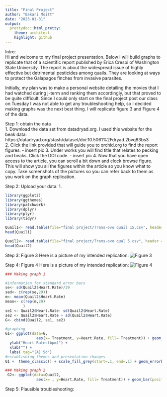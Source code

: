 ```yaml
---
title: "Final Project"
author: "Bakari Moitt"
date: "2023-01-31"
output: 
  prettydoc::html_pretty:
    theme: architect
    highlight: github
---
```

Intro:   
Hi and welcome to my final project presentation. Below I will build graphs to replicate that of a scientific report published by Erica Crespi of Washington State University. The report is about the widespread issue of highly effective but detrimental pesticides among quails. They are looking at ways to protect the Galapagos finches from invasive parasites. 

Initially, my plan was to make a personal website detailing the movies that I had watched during j-term and ranking them accordingly, but that proved to be quite difficult. Since I could only start on the final project post our class on Tuesday I was not able to get any troubleshooting help, so I decided making graphs was the next best thing. I will replicate figure 3 and Figure 4 of the data. 

Step 1: obtain the data  
  1. Download the data set from datadryad.org. I used this website for the beak data: https://datadryad.org/stash/dataset/doi:10.5061%2Fdryad.2bvq83bs3     
  2. Click the link provided that will guide you to orchid.org to find the report figures.
  - insert pic
  3. Under works you will find title that relates to pecking and beaks. Click the DOI code.
  - insert pic
  4. Now that you have open access to the article, you can scroll a bit down and clock browse figure. This will show you all the figures within the article so you know what to copy. Take screenshots of the pictures so you can refer back to them as you work on the graph replication.
  
Step 2: Upload your data:
  1. 

```r
library(ggplot2)
library(ggthemes)
library(patchwork)
library(dplyr)
library(plyr)
library(tidyr)

Quail1<- read.table(file="final project/Trans-ovo quail 15.csv", header = TRUE, sep = ",")
head(Quail1)

Quail2<- read.table(file="final project/Trans-ovo qual 5.csv", header = TRUE, sep = ",")
head(Quail2)

```

  
Step 3: Figure 3
Here is a picture of my intended replication:
![Figure 3](final project/figure 3.png)


Step 4: Figure 4
Here is a picture of my intended replication:
![Figure 4](final project/figure 4.png)

```r
### Making graph 1

#information for standard error bars
se<- sd(Quail2$Heart.Rate)/29 
sed<- c(rep(se,29))
m<- mean(Quail2$Heart.Rate)
mean<- c(rep(m,29)
        )
se1 <- Quail2$Heart.Rate- sd(Quail2$Heart.Rate)
se2 <- Quail2$Heart.Rate + sd(Quail2$Heart.Rate)
G<- cbind(Quail2, se1, se2)

#graphing
G1<- ggplot(data=G,
              aes(x= Treatment, y=Heart.Rate, fill= Treatment)) + geom_bar(position="dodge", stat="identity", width=0.5, show.legend=FALSE) +
  ylab("Heart Rates(bpm)") +
  xlab("") +
  labs( tag="(A) 5d")
#establishing themes and presentation changes
G1 +  theme_classic() + scale_fill_grey(start=.1, end=.1) + geom_errorbar(aes(ymin=se1, ymax=se2), width=0.2) + theme(axis.text.y = element_text(face="bold"), axis.text.x = element_text(face="bold"))

```

```r
### Making graph 2
 G2<- ggplot(data=Quail2,
              aes(x= , y=Heart.Rate, fill= Treatment)) + geom_bar(position="dodge", stat="identity", width=0.5, show.legend=FALSE)

```

Step 5: Plausible troubleshooting:
